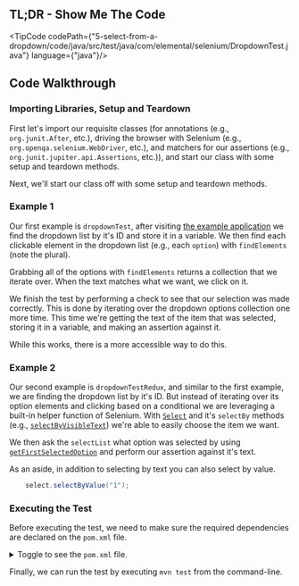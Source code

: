 
## TL;DR - Show Me The Code

<TipCode
    codePath={"5-select-from-a-dropdown/code/java/src/test/java/com/elemental/selenium/DropdownTest.java"}
    language={"java"}/>


## Code Walkthrough

### Importing Libraries, Setup and Teardown

First let's import our requisite classes (for annotations (e.g., `org.junit.After`, etc.), driving the
browser with Selenium (e.g., `org.openqa.selenium.WebDriver`, etc.), and matchers for our assertions
(e.g., `org.junit.jupiter.api.Assertions`, etc.)), and start our class with some setup and teardown
methods.

Next, we'll start our class off with some setup and teardown methods.

### Example 1

Our first example is `dropdownTest`, after visiting [the example application](https://the-internet.herokuapp.com/dropdown) we find the dropdown list by
it's ID and store it in a variable. We then find each clickable element in the dropdown list (e.g., each `option`)
with `findElements` (note the plural).

Grabbing all of the options with `findElements` returns a collection that we iterate over. When the text matches
what we want, we click on it.

We finish the test by performing a check to see that our selection was made correctly. This is done by iterating
over the dropdown options collection one more time. This time we're getting the text of the item that was selected,
storing it in a variable, and making an assertion against it.

While this works, there is a more accessible way to do this.

### Example 2

Our second example is `dropdownTestRedux`, and similar to the first example, we are finding the dropdown list by
it's ID. But instead of iterating over its option elements and clicking based on a conditional we are leveraging
a built-in helper function of Selenium. With [`Select`](https://seleniumhq.github.io/selenium/docs/api/java/org/openqa/selenium/support/ui/Select.html) and it's `selectBy` methods
(e.g., [`selectByVisibleText`](https://seleniumhq.github.io/selenium/docs/api/java/org/openqa/selenium/support/ui/Select.html#selectByVisibleText-java.lang.String-)) we're able to easily choose the item we want.

We then ask the `selectList` what option was selected by using [`getFirstSelectedOption`](https://seleniumhq.github.io/selenium/docs/api/java/org/openqa/selenium/support/ui/Select.html#getFirstSelectedOption--) and perform our
assertion against it's text.

As an aside, in addition to selecting by text you can also select by value.

```java
    select.selectByValue("1");
```

### Executing the Test

Before executing the test, we need to make sure the required dependencies are declared on the `pom.xml` file.

<details>
    <summary>Toggle to see the <code>pom.xml</code> file.</summary>
    <div>
        <TipCode codePath={"5-select-from-a-dropdown/code/java/pom.xml"} language={"xml"}/>
    </div>
</details>

Finally, we can run the test by executing `mvn test` from the command-line.